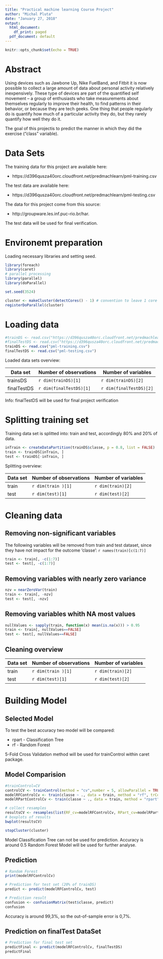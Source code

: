 ```yaml
---
title: "Practical machine learning Course Project"
author: "Michal Pluta"
date: "January 27‚ 2018"
output:
  html_document:
    df_print: paged
  pdf_document: default
---
```

  
```r
knitr::opts_chunk$set(echo = TRUE)
```

# Abstract

Using devices such as Jawbone Up, Nike FuelBand, and Fitbit it is now possible to collect a large amount of data about personal activity relatively inexpensively. These type of devices are part of the quantified self movement – a group of enthusiasts who take measurements about themselves regularly to improve their health, to find patterns in their behavior, or because they are tech geeks. One thing that people regularly do is quantify how much of a particular activity they do, but they rarely quantify how well they do it. 

The goal of this projectis to predict the manner in which they did the exercise ("class" variable).

# Data Sets

The training data for this project are available here:

* https://d396qusza40orc.cloudfront.net/predmachlearn/pml-training.csv

The test data are available here:

* https://d396qusza40orc.cloudfront.net/predmachlearn/pml-testing.csv

The data for this project come from this source: 

* http://groupware.les.inf.puc-rio.br/har. 

The test data will be used for final verification.

# Environemt preparation

Loading necessary libraries and setting seed.

```r
library(foreach)
library(caret)
# parallel processing
library(parallel)
library(doParallel)

set.seed(3524)

cluster <- makeCluster(detectCores() - 1) # convention to leave 1 core for OS
registerDoParallel(cluster)
```

# Loading data

```r
#trainDS <- read.csv("https://d396qusza40orc.cloudfront.net/predmachlearn/pml-training.csv")
#finalTestDS <- read.csv("https://d396qusza40orc.cloudfront.net/predmachlearn/pml-testing.csv")
trainDS <- read.csv("pml-training.csv")
finalTestDS <- read.csv("pml-testing.csv")

```
 
Loaded data sets overview:
 
 Data set    | Number of observations  | Number of variables    |
 ----------- | ----------------------- | ---------------------- | 
 trainsDS    | `r dim(trainDS)[1]`     | `r dim(trainDS)[2]`    |
 finalTestDS | `r dim(finalTestDS)[1]` | `r dim(finalTestDS)[2]`| 


Info: finalTestDS will be used for final project verification

# Splitting training set

Training data set is splitted into: train and test, accordingly 80% and 20% of data.
```r
inTrain <- createDataPartition(trainDS$classe, p = 0.8, list = FALSE)
train <- trainDS[inTrain, ]
test <- trainDS[-inTrain, ]
```

Splitting overview:

 Data set    | Number of observations  | Number of variables    |
 ----------- | ----------------------- | ---------------------- | 
 train       | `r dim(train )[1]`      | `r dim(train)[2]`      |
 test        | `r dim(test)[1]`        | `r dim(test)[2]`       | 
                                                                                                               
# Cleaning data

## Removing non-significant variables

The following variables will be removed from train and test dataset, since they have not impact for the outcome 'classe':  `r names(train)[c(1:7)]`
```r
train <- train[, -c(1:7)]
test <- test[, -c(1:7)]
```

## Removing variables with nearly zero variance
```r
nzv = nearZeroVar(train)
train <- train[, -nzv]
test <- test[, -nzv]
```

## Removing variables whith NA most values 
```r
nullValues <- sapply(train, function(x) mean(is.na(x))) > 0.95
train <- train[, nullValues==FALSE]
test <- test[, nullValues==FALSE]
```

## Cleaning overview

 Data set    | Number of observations  | Number of variables    |
 ----------- | ----------------------- | ---------------------- | 
 train       | `r dim(train )[1]`      | `r dim(train)[2]`      |
 test        | `r dim(test)[1]`        | `r dim(test)[2]`       | 

# Building Model

## Selected Model 

To test the best accuracy two model will be compared:

* rpart - Classification Tree
* rf - Random Forest

5-Fold Cross Validation method will be used for trainControl within caret package.

## Model Comparision

```r
#trainControl=CV
controlCV <- trainControl(method = "cv",number = 5, allowParallel = TRUE)
modelRFControlCv <- train(classe ~ ., data = train, method = "rf", trControl = controlCV)
modelRPartControlCv <- train(classe ~ ., data = train, method = "rpart", trControl = controlCV)

# collect resamples
resultsCV <- resamples(list(RF_cv=modelRFControlCv, RPart_cv=modelRPartControlCv))
# boxplots of results
bwplot(resultsCV)

stopCluster(cluster)

```

Model Classification Tree can not be used for prediction. Accuracy is around 0.5
Random Forest Model will be used for further analyse.

## Prediction

```r
# Random Forest
print(modelRFControlCv)

# Prediction for test set (20% of trainDS)
predict <- predict(modelRFControlCv, test)

# Prediction result
confusion <- confusionMatrix(test$classe, predict)
confusion
```

Accuracy is around 99,3%, so the out-of-sample error is 0,7%. 

## Prediction on finalTest DataSet
```r
# Prediction for final test set
predictFinal <- predict(modelRFControlCv, finalTestDS)
predictFinal
```

